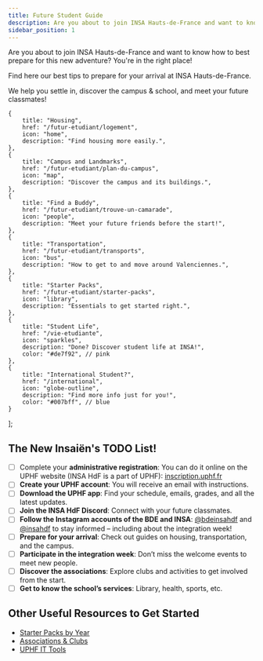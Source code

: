 ```yaml
---
title: Future Student Guide
description: Are you about to join INSA Hauts-de-France and want to know how to best prepare for this new adventure? You're in the right place!
sidebar_position: 1
---
```


Are you about to join INSA Hauts-de-France and want to know how to best prepare for this new adventure? You're in the right place!

Find here our best tips to prepare for your arrival at INSA Hauts-de-France.

We help you settle in, discover the campus & school, and meet your future classmates!



    {
        title: "Housing",
        href: "/futur-etudiant/logement",
        icon: "home",
        description: "Find housing more easily.",
    },
    {
        title: "Campus and Landmarks",
        href: "/futur-etudiant/plan-du-campus",
        icon: "map",
        description: "Discover the campus and its buildings.",
    },
    {
        title: "Find a Buddy",
        href: "/futur-etudiant/trouve-un-camarade",
        icon: "people",
        description: "Meet your future friends before the start!",
    },
    {
        title: "Transportation",
        href: "/futur-etudiant/transports",
        icon: "bus",
        description: "How to get to and move around Valenciennes.",
    },
    {
        title: "Starter Packs",
        href: "/futur-etudiant/starter-packs",
        icon: "library",
        description: "Essentials to get started right.",
    },
    {
        title: "Student Life",
        href: "/vie-etudiante",
        icon: "sparkles",
        description: "Done? Discover student life at INSA!",
        color: "#de7f92", // pink
    },
    {
        title: "International Student?",
        href: "/international",
        icon: "globe-outline",
        description: "Find more info just for you!",
        color: "#007bff", // blue
    }

];

<FuturEtudiantCards cards={cards} />

## The New Insaiën's TODO List!
- [ ] Complete your **administrative registration**: You can do it online on the UPHF website (INSA HdF is a part of UPHF): [inscription.uphf.fr](https://inscription.uphf.fr)
- [ ] **Create your UPHF account**: You will receive an email with instructions.
- [ ] **Download the UPHF app**: Find your schedule, emails, grades, and all the latest updates.
- [ ] **Join the INSA HdF Discord**: Connect with your future classmates.
- [ ] **Follow the Instagram accounts of the BDE and INSA**: [@bdeinsahdf](https://instagram.com/bdeinsahdf) and [@insahdf](https://instagram.com/insahdf) to stay informed – including about the integration week!
- [ ] **Prepare for your arrival**: Check out guides on housing, transportation, and the campus.
- [ ] **Participate in the integration week**: Don’t miss the welcome events to meet new people.
- [ ] **Discover the associations**: Explore clubs and activities to get involved from the start.
- [ ] **Get to know the school’s services**: Library, health, sports, etc.

## Other Useful Resources to Get Started

- [Starter Packs by Year](/futur-etudiant/starter-packs)
- [Associations & Clubs](/vie-etudiante/assos-et-clubs)
- [UPHF IT Tools](/informatique/ent/logiciels-uphf)
